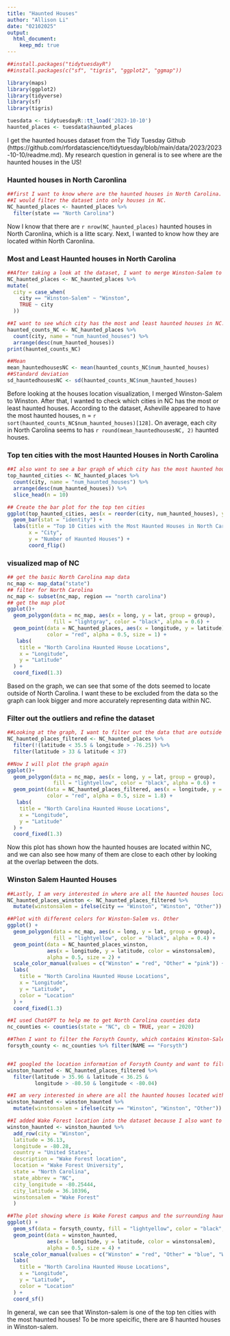 ```yaml
---
title: "Haunted Houses"
author: "Allison Li"
date: "02102025"
output: 
  html_document:
    keep_md: true
---
```


```r
##install.packages("tidytuesdayR")
##install.packages(c("sf", "tigris", "ggplot2", "ggmap"))

library(maps)
library(ggplot2)
library(tidyverse)
library(sf)
library(tigris)

tuesdata <- tidytuesdayR::tt_load('2023-10-10')
haunted_places <- tuesdata$haunted_places
```

I get the haunted houses dataset from the Tidy Tuesday Github (https://github.com/rfordatascience/tidytuesday/blob/main/data/2023/2023-10-10/readme.md). My research question in general is to see where are the haunted houses in the US! 

### Haunted houses in North Caronlina

```r
##first I want to know where are the haunted houses in North Carolina.
##I would filter the dataset into only houses in NC.
NC_haunted_places <- haunted_places %>% 
  filter(state == "North Carolina")
```
Now I know that there are `r nrow(NC_haunted_places)` haunted houses in North Caronlina, which is a litte scary. Next, I wanted to know how they are located within North Caronlina. 

### Most and Least Haunted houses in North Carolina

```r
##After taking a look at the dataset, I want to merge Winston-Salem to Winston because they refer to the same location. 
NC_haunted_places <- NC_haunted_places %>%
mutate(
  city = case_when(
    city == "Winston-Salem" ~ "Winston",
    TRUE ~ city
  ))

##I want to see which city has the most and least haunted houses in NC. 
haunted_counts_NC <- NC_haunted_places %>%
  count(city, name = "num_haunted_houses") %>% 
  arrange(desc(num_haunted_houses))
print(haunted_counts_NC)

##Mean 
mean_hauntedhousesNC <- mean(haunted_counts_NC$num_haunted_houses)
##Standard deviation 
sd_hauntedhousesNC <- sd(haunted_counts_NC$num_haunted_houses)
```

Before looking at the houses location visualization, I merged Winston-Salem to Winston. After that, I wanted to check which cities in NC has the most or least haunted houses. According to the dataset, Asheville appeared to have the most haunted houses, n = `r sort(haunted_counts_NC$num_haunted_houses)[128]`. On average, each city in North Carolina seems to has `r round(mean_hauntedhousesNC, 2)` haunted houses. 

### Top ten cities with the most Haunted Houses in North Carolina

```r
##I also want to see a bar graph of which city has the most haunted houses.
top_haunted_cities <- NC_haunted_places %>%
  count(city, name = "num_haunted_houses") %>%
  arrange(desc(num_haunted_houses)) %>%
  slice_head(n = 10)

## Create the bar plot for the top ten cities 
ggplot(top_haunted_cities, aes(x = reorder(city, num_haunted_houses), y = num_haunted_houses, colour = city, fill = city)) +
  geom_bar(stat = "identity") +  
  labs(title = "Top 10 Cities with the Most Haunted Houses in North Carolina",
       x = "City",
       y = "Number of Haunted Houses") +
       coord_flip()
```

### visualized map of NC

```r
## get the basic North Carolina map data
nc_map <- map_data("state")
## filter for North Carolina
nc_map <- subset(nc_map, region == "north carolina")
## get the map plot
ggplot()+
  geom_polygon(data = nc_map, aes(x = long, y = lat, group = group),
               fill = "lightgray", color = "black", alpha = 0.6) +
  geom_point(data = NC_haunted_places, aes(x = longitude, y = latitude),
             color = "red", alpha = 0.5, size = 1) +
   labs(
    title = "North Carolina Haunted House Locations",
    x = "Longitude", 
    y = "Latitude"
  ) +
  coord_fixed(1.3)
```

Based on the graph, we can see that some of the dots seemed to locate outside of North Carolina. I want these to be excluded from the data so the graph can look bigger and more accurately representing data within NC. 

### Filter out the outliers and refine the dataset

```r
##Looking at the graph, I want to filter out the data that are outside of the range of: 37> latitude > 33.
NC_haunted_places_filtered <- NC_haunted_places %>%
  filter(!(latitude < 35.5 & longitude > -76.25)) %>%
  filter(latitude > 33 & latitude < 37)

##Now I will plot the graph again
ggplot()+
  geom_polygon(data = nc_map, aes(x = long, y = lat, group = group),
               fill = "lightyellow", color = "black", alpha = 0.6) +
  geom_point(data = NC_haunted_places_filtered, aes(x = longitude, y = latitude),
             color = "red", alpha = 0.5, size = 1.8) +
   labs(
    title = "North Carolina Haunted House Locations",
    x = "Longitude", 
    y = "Latitude"
  ) +
  coord_fixed(1.3)
```

Now this plot has shown how the haunted houses are located within NC, and we can also see how many of them are close to each other by looking at the overlap between the dots.

### Winston Salem Haunted Houses

```r
##Lastly, I am very interested in where are all the haunted houses located within Winston Salem.
NC_haunted_places_winston <- NC_haunted_places_filtered %>%
  mutate(winstonsalem = ifelse(city == "Winston", "Winston", "Other"))

##Plot with different colors for Winston-Salem vs. Other
ggplot() +
  geom_polygon(data = nc_map, aes(x = long, y = lat, group = group),
               fill = "lightyellow", color = "black", alpha = 0.4) +
  geom_point(data = NC_haunted_places_winston, 
             aes(x = longitude, y = latitude, color = winstonsalem),
             alpha = 0.5, size = 2) +
  scale_color_manual(values = c("Winston" = "red", "Other" = "pink")) +
  labs(
    title = "North Carolina Haunted House Locations",
    x = "Longitude", 
    y = "Latitude",
    color = "Location"
  ) +
  coord_fixed(1.3)
```

```r
##I used ChatGPT to help me to get North Carolina counties data
nc_counties <- counties(state = "NC", cb = TRUE, year = 2020)

##Then I want to filter the Forsyth County, which contains Winston-Salem
forsyth_county <- nc_counties %>% filter(NAME == "Forsyth")


##I googled the location information of Forsyth County and want to filter the haunted locations inside Forsyth County
winston_haunted <- NC_haunted_places_filtered %>%
  filter(latitude > 35.96 & latitude < 36.25 & 
         longitude > -80.50 & longitude < -80.04)

##I am very interested in where are all the haunted houses located within Winston Salem.
winston_haunted <- winston_haunted %>%
  mutate(winstonsalem = ifelse(city == "Winston", "Winston", "Other"))

##I added Wake Forest location into the dataset because I also want to see how far these haunted houses are from our campus.
winston_haunted <- winston_haunted %>%
  add_row(city = "Winston",
  latitude = 36.13,
  longitude = -80.28,
  country = "United States",
  description = "Wake Forest location",
  location = "Wake Forest University",
  state = "North Carolina",
  state_abbrev = "NC",
  city_longitude = -80.25444,
  city_latitude = 36.10396,
  winstonsalem = "Wake Forest"
  )

##The plot showing where is Wake Forest campus and the surrounding haunted houses in winston salem and Forsyth county. 
ggplot() +
  geom_sf(data = forsyth_county, fill = "lightyellow", color = "black", alpha = .5) +
  geom_point(data = winston_haunted, 
             aes(x = longitude, y = latitude, color = winstonsalem),
             alpha = 0.5, size = 4) +
  scale_color_manual(values = c("Winston" = "red", "Other" = "blue", "Wake Forest" = "gold")) +
  labs(
    title = "North Carolina Haunted House Locations",
    x = "Longitude", 
    y = "Latitude",
    color = "Location"
  ) +
  coord_sf()
```

In general, we can see that Winston-salem is one of the top ten cities with the most haunted houses! To be more speicific, there are 8 haunted houses in Winston-salem.  
